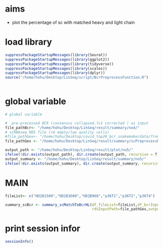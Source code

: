 
# aims
   - plot the percentage of sc with matched heavy and light chain 

# load library

```r

suppressPackageStartupMessages(library(Seurat))
suppressPackageStartupMessages(library(ggplot2))
suppressPackageStartupMessages(library(tidyverse))
suppressPackageStartupMessages(library(scales))
suppressPackageStartupMessages(library(dplyr))
source("/home/hohu/Desktop/LinSeq/script/BcrPreprocessFunction.R")
 

```


# global variable

```r
# global variable

#  pre-processed BCR (consensus collapsed,lv1 corrected ) as input
file_pathBcr<- "/home/hohu/Desktop/LinSeq/result/summary/no4/"
# scRNAseq RDS file (rm empty/low quality cells)
#file_pathGex<- "/home/hohu/Desktop/covid_top20_bcr_snakemake/data/from_xiaoli/singleR/rename/"
file_pathGex <- "/home/hohu/Desktop/LinSeq/result/summary/scPreprocessNo1/"

output_path <- "/home/hohu/Desktop/LinSeq/result/plot/no5/"
ifelse(!dir.exists(output_path), dir.create(output_path, recursive = T),FALSE)
output_summary <- "/home/hohu/Desktop/LinSeq/result/summary/no5/"
ifelse(!dir.exists(output_summary), dir.create(output_summary, recursive = T),FALSE)

```


# MAIN 

```r

fileList<- c("HD2B1500","HD2B3600","HD2B960","p36T1","p36T2","p36T4")

summary_scBcr <- summary_scMatchToBcrHL(df_fileList=fileList,df_bcrInputPath=file_pathBcr,
                                        rdsInputPath=file_pathGex,outputPath=output_path,outputSummary=output_summary)

```




# print session infor
```r
sessionInfo()
```



